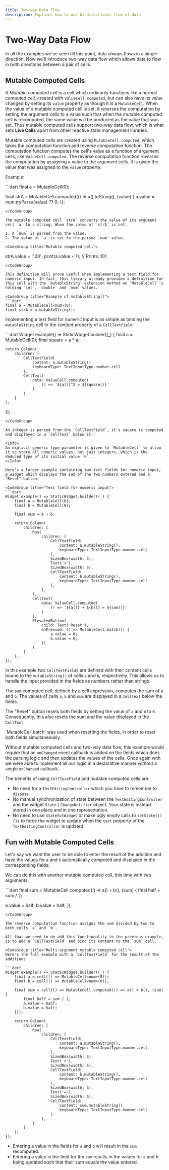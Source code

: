 ```yaml
---
title: Two-way Data Flow
description: Explains how to use bi-directional flow of data
---
```


# Two-Way Data Flow

In all the examples we've seen till this point, data always flows in a
single direction. Now we'll introduce two-way data flow which allows
data to flow in both directions between a pair of cells.

## Mutable Computed Cells

A *Mutable computed cell* is a cell which ordinarily functions like a
normal computed cell, created with `ValueCell.computed`, but can also
have its value changed by setting its `value` property as though it is
a `MutableCell`. When the value of a mutable computed cell is set, it
*reverses* the computation by setting the argument cells to a value
such that when the mutable computed cell is recomputed, the same value
will be produced as the value that was set. Thus mutable computed
cells support two-way data flow, which is what sets **Live Cells**
apart from other reactive state management libraries.

Mutable computed cells are created using `MutableCell.computed`, which
takes the computation function and reverse computation function. The
computation function computes the cell's value as a function of
argument cells, like `ValueCell.computed`. The reverse computation
function *reverses* the computation by assigning a value to the
argument cells. It is given the value that was assigned to the `value`
property.

Example:

<CodeGroup title="Mutable computed cell example">
```dart
final a = MutableCell<num>(0);

final strA = MutableCell.computed(() => a().toString(), (value) {
  a.value = num.tryParse(value) ?? 0;
});
```
</CodeGroup>

The mutable computed cell `strA` converts the value of its argument
cell `a` to a string. When the value of `strA` is set:

1. A `num` is parsed from the value.
2. The value of `a` is set to the parsed `num` value.

<CodeGroup title="Mutable computed cell">
```
strA.value = '100';
print(a.value + 1); // Prints: 101
```
</CodeGroup>

This definition will prove useful when implementing a text field for
numeric input. In-fact, this library already provides a definition for
this cell with the `mutableString` extension method on `MutableCell`'s
holding `int`, `double` and `num` values.

<CodeGroup title="Example of mutableString()">
```dart
final a = MutableCell<num>(0);
final strA = a.mutableString();
```
</CodeGroup>

Implementing a text field for numeric input is as simple as binding
the `mutableString` cell to the *content* property of a
`CellTextField`:

<CodeGroup title="Text field for numeric input">
```dart
Widget example() => StaticWidget.builder((_) {
    final a = MutableCell<num>(0);
    final square = a * a;
    
    return Column(
        children: [
            CellTextField(
                content: a.mutableString()  
                keyboardType: TextInputType.number.cell
            ),
            CellText(
                data: ValueCell.computed(
                    () => '${a()}^2 = ${square()}'
                )
            )
        ]
    );
});
```
</CodeGroup>

An integer is parsed from the `CellTextField`, it's square is computed
and displayed in a `CellText` below it.

<Info>
An explicit generic type parameter is given to `MutableCell` to allow
it to store all numeric values, not just integers, which is the
deduced type of its initial value `0`.
</Info>

Here's a larger example containing two text fields for numeric input,
a widget which displays the sum of the two numbers entered and a
"Reset" button:

<CodeGroup title="Text field for numeric input">
```dart
Widget example() => StaticWidget.builder((_) {
    final a = MutableCell(0);
    final b = MutableCell(0);
    
    final sum = a + b;
    
    return Column(
        children: [
            Row(
                children: [
                    CellTextField(
                        content: a.mutableString(),
                        keyboardType: TextInputType.number.cell
                    ),
                    SizedBox(width: 5),
                    Text('+'),
                    SizedBox(width: 5),
                    CellTextField(
                        content: b.mutableString(),
                        keyboardType: TextInputType.number.cell
                    ),
                ],
            ),
            CellText(
                data: ValueCell.computed(
                    () => '${a()} + ${b()} = ${sum()}'
                )
            ),
            ElevatedButton(
                child: Text('Reset'),
                onPressed: () => MutableCell.batch(() {
                    a.value = 0;
                    b.value = 0;
                })
            )
        ]
    );
});
```
</CodeGroup>

In this example two `CellTextField`s are defined with their content
cells bound to the `mutableString()` of cells `a` and `b`,
respectively. This allows us to handle the input provided in the
fields as numbers rather than strings.

The `sum` computed cell, defined by a cell expression, computes the
sum of `a` and `b`. The values of cells `a`, `b` and `sum` are
displayed in a `CellText` below the fields.

The "Reset" button resets both fields by setting the value of `a` and
`b` to `0`. Consequently, this also resets the sum and the value
displayed in the `CellText`.

<Info>
`MutableCell.batch` was used when resetting the fields, in order to
reset both fields simultaneously.
</Info>

Without mutable computed cells and two-way data flow, this example
would require that an `onChanged` event callback is added on the
fields which does the parsing logic and then updates the values of the
cells. Once again with we were able to implement all our logic in a
declarative manner without a single `onChanged` callback.

The benefits of using `CellTextField` and mutable computed cells are:

* No need for a `TextEditingController` which you have to remember to `dispose`.
* No manual synchronization of state between the `TextEditingController` and the widget `State` / 
  `ChangeNotifier` object. Your state is instead stored in one place and in one representation.
* No need to use `StatefulWidget` or make ugly empty calls to `setState(() {})` to force the widget
  to update when the `text` property of the `TextEditingController` is updated.

## Fun with Mutable Computed Cells

Let's say we want the user to be able to enter the result of the addition and have the values for
`a` and `b` automatically computed and displayed in the corresponding fields:

We can do this with another mutable computed cell, this time with two arguments:

<CodeGroup title="Multi-argument mutable computed cell">
```dart
final sum = MutableCell.computed(() => a() + b(), (sum) {
  final half = sum / 2;

  a.value = half;
  b.value = half;
});
```
</CodeGroup>

The reverse computation function assigns the sum divided by two to
both cells `a` and `b`.

All that we need to do add this functionality to the previous example,
is to add a `CellTextField` and bind its content to the `sum` cell.

<CodeGroup title="Multi-argument mutable computed cell">
Here's the full example with a `CellTextField` for the result of the addition:

```dart
Widget example() => StaticWidget.builder((_) {
    final a = cell(() => MutableCell<num>(0));
    final b = cell(() => MutableCell<num>(0));
    
    final sum = cell(() => MutableCell.computed(() => a() + b(), (sum) {
        final half = sum / 2;
        a.value = half;
        b.value = half;
    }));
    
    return Column(
        children: [
            Row(
                children: [
                    CellTextField(
                        content: a.mutableString(),
                        keyboardType: TextInputType.number.cell
                    ),
                    SizedBox(width: 5),
                    Text('+'),
                    SizedBox(width: 5),
                    CellTextField(
                        content: b.mutableString(),
                        keyboardType: TextInputType.number.cell
                    ),
                    SizedBox(width: 5),
                    Text('='),
                    SizedBox(width: 5),
                    CellTextField(
                        content: sum.mutableString(),
                        keyboardType: TextInputType.number.cell
                    )
                ],
            )
        ]
    );
});
```
</CodeGroup>

* Entering a value in the fields for `a` and `b` will result in the
  `sum` recomputed.
* Entering a value in the field for the `sum` results in the values for
  `a` and `b` being updated such that their sum equals the value entered.
